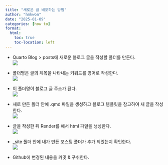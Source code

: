 ```yaml
---
title: "새로운 글 배포하는 방법"
author: "hmkwon"
date: "2025-01-09"
categories: [how to]
format:
  html:
    toc: true
    toc-location: left
---
```


-   Quarto Blog \> posts에 새로운 블로그 글을 작성할 폴더를 만든다.\
    ![](images/CleanShot%202025-01-09%20at%2007.24.48-RStudio-Quarto%20Blog%20-%20main%20-%20RStudio.png)

-   폴더명은 글의 제목을 나타내는 키워드를 영어로 작성한다.\
    ![](images/CleanShot%202025_01_09_RStudio_000002.png)

-   이 폴더명이 블로그 글 주소가 된다.\
    ![](images/CleanShot%202025_01_09_000003.png)

-   새로 만든 폴더 안에 .qmd 파일을 생성하고 블로그 템플릿을 참고하여 새 글을 작성한다.\
    ![](images/CleanShot%202025-01-09%20at%2007.27.47-RStudio-Quarto%20Blog%20-%20main%20-%20RStudio.png)

-   글을 작성한 뒤 Render를 해서 html 파일을 생성한다.\
    ![](images/CleanShot%202025-01-09%20at%2007.28.17-RStudio-Quarto%20Blog%20-%20main%20-%20RStudio.png)

-   \_site 폴더 안에 내가 만든 포스팅 폴더가 추가 되었는지 확인한다.\
    ![](images/CleanShot%202025-01-09%20at%2007.29.49-RStudio-Quarto%20Blog%20-%20main%20-%20RStudio.png)

-   Github에 변경된 내용을 커밋 & 푸쉬한다.\
